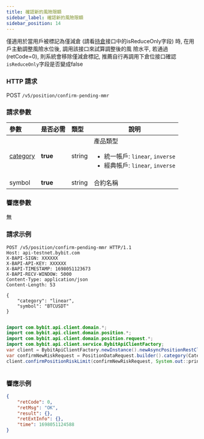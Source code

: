```yaml
---
title: 確認新的風險限額
sidebar_label: 確認新的風險限額
sidebar_position: 14
---
```

僅適用於當用戶被標記為僅減倉 (請看[持倉](/v5/position#)接口中的isReduceOnly字段) 時, 在用戶主動調整風險水位後, 調用該接口來試算調整後的風
險水平, 若通過(retCode=0), 則系統會移除僅減倉標記, 推薦自行再調用下倉位接口確認`isReduceOnly`字段是否變成false

### HTTP 請求
POST `/v5/position/confirm-pending-mmr`

### 請求參數
| 參數 | 是否必需 | 類型 | 說明|
|:----- |:-------|:-----|------ |
|[category](../enum#category) |**true** |string |產品類型 <ul><li>統一帳戶: `linear`, `inverse`</li><li>經典帳戶: `linear`, `inverse`</li></ul> |
|symbol |**true** |string |合約名稱|

### 響應參數
無

### 請求示例

<Tabs groupId="programming-languages">
<TabItem value="http" label="HTTP">

```http
POST /v5/position/confirm-pending-mmr HTTP/1.1
Host: api-testnet.bybit.com
X-BAPI-SIGN: XXXXXX
X-BAPI-API-KEY: XXXXXX
X-BAPI-TIMESTAMP: 1698051123673
X-BAPI-RECV-WINDOW: 5000
Content-Type: application/json
Content-Length: 53

{
    "category": "linear",
    "symbol": "BTCUSDT"
}
```

</TabItem>
<TabItem value="python" label="Python">

```python

```

</TabItem>
<TabItem value="java" label="Java">

```java
import com.bybit.api.client.domain.*;
import com.bybit.api.client.domain.position.*;
import com.bybit.api.client.domain.position.request.*;
import com.bybit.api.client.service.BybitApiClientFactory;
var client = BybitApiClientFactory.newInstance().newAsyncPositionRestClient();
var confirmNewRiskRequest = PositionDataRequest.builder().category(CategoryType.LINEAR).symbol("BTCUSDT").build();
client.confirmPositionRiskLimit(confirmNewRiskRequest, System.out::println);
```

</TabItem>
<TabItem value="Node" label="Node.js">

```n4js

```

</TabItem>
</Tabs>

### 響應示例

```json
{
    "retCode": 0,
    "retMsg": "OK",
    "result": {},
    "retExtInfo": {},
    "time": 1698051124588
}
```
